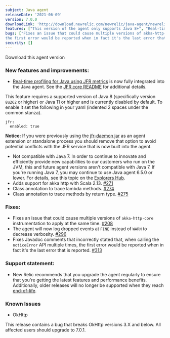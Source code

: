 ```yaml
---
subject: Java agent
releaseDate: '2021-06-09'
version: 7.0.0
downloadLink: 'http://download.newrelic.com/newrelic/java-agent/newrelic-agent/7.0.0/'
features: ["This version of the agent only supports Java 8+", "Real-time profiling for Java using JFR metrics", "Adds support for akka http with Scala 2.13", "Class annotation to trace lambda methods", "Class annotation to trace methods by return type"]
bugs: ["Fixes an issue that could cause multiple versions of akka-http-core instrumentation to apply at the same time", "The agent will now log dropped events at FINE instead of WARN to decrease verbosity", "Fixes Javadoc comments that incorrectly stated that, when calling the noticeError API multiple times,
the first error would be reported when in fact it's the last error that is reported"]
security: []
---
```

<ButtonGroup>
  <ButtonLink
    role="button"
    to="https://download.newrelic.com/newrelic/java-agent/newrelic-agent/7.0.0/"
    variant="primary"
  >
    Download this agent version
  </ButtonLink>
</ButtonGroup>

### New features and improvements:

* [Real-time profiling for Java using JFR metrics](/docs/agents/java-agent/features/real-time-profiling-java-using-jfr-metrics/) is now fully integrated into the Java agent. See the [JFR core README](https://github.com/newrelic/newrelic-jfr-core/blob/main/README.md) for additional details.

This feature requires a supported version of Java 8 (specifically version `8u262` or higher) or Java 11 or higher and is currently disabled by default. To enable it set the following in your yaml (indented 2 spaces under the common stanza).

```
jfr:
  enabled: true
```

**Notice:** If you were previously using the [jfr-daemon jar](https://github.com/newrelic/newrelic-jfr-core) as an agent extension or standalone process you should remove that option to avoid potential conflicts with the JFR service that is now built into the agent.

* Not compatible with Java 7. In order to continue to innovate and efficiently provide new capabilities to our customers who run on the JVM, this and future agent versions aren't compatible with Java 7. If you're running Java 7, you may continue to use Java agent 6.5.0 or lower. For details, see this topic on
  the [Explorers Hub](https://discuss.newrelic.com/t/important-upcoming-changes-to-capabilities-across-synthetics-apm-java-php-infrastructure-mobile-agents-health-maps-statsd-and-legacy-dashboards/147982).
* Adds support for akka http with Scala 2.13. [#271](https://github.com/newrelic/newrelic-java-agent/pull/271)
* Class annotation to trace lambda methods. [#274](https://github.com/newrelic/newrelic-java-agent/pull/274)
* Class annotation to trace methods by return type. [#275](https://github.com/newrelic/newrelic-java-agent/pull/275)

### Fixes:

* Fixes an issue that could cause multiple versions of `akka-http-core` instrumentation to apply at the
  same time. [#208](https://github.com/newrelic/newrelic-java-agent/pull/208)
* The agent will now log dropped events at `FINE` instead of `WARN` to decrease
  verbosity. [#296](https://github.com/newrelic/newrelic-java-agent/pull/296)
* Fixes Javadoc comments that incorrectly stated that, when calling the `noticeError` API multiple times,
  the first error would be reported when in fact it's the last error that is reported. [#313](https://github.com/newrelic/newrelic-java-agent/pull/313)

### Support statement:

* New Relic recommends that you upgrade the agent regularly to ensure that you're getting the latest features and
  performance benefits. Additionally, older releases will no longer be supported when they reach
  [end-of-life](/docs/using-new-relic/cross-product-functions/install-configure/notification-changes-new-relic-saas-features-distributed-software/).

### Known Issues

* OkHttp

This release contains a bug that breaks OkHttp versions 3.X and below. All affected users should upgrade to 7.0.1.

